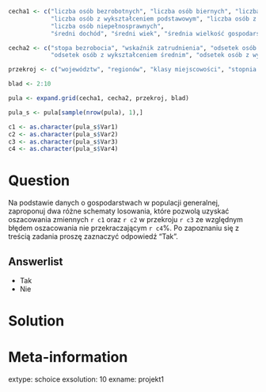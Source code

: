 ```r

cecha1 <- c("liczba osób bezrobotnych", "liczba osób biernych", "liczba osób pracujących", 
            "liczba osób z wykształceniem podstawowym", "liczba osób z wykształceniem średnim", "liczba osób z wykształceniem wyższym",
            "liczba osób niepełnosprawnych",
            "średni dochód", "średni wiek", "średnia wielkość gospodarstwa")

cecha2 <- c("stopa bezrobocia", "wskaźnik zatrudnienia", "odsetek osób z wykształceniem podstawowym",
            "odsetek osób z wykształceniem średnim", "odsetek osób z wykształceniem wyższym", "odsetek osób niepełnosprawnych")

przekroj <- c("województw", "regionów", "klasy miejscowości", "stopnia urbanizacji")

blad <- 2:10

pula <- expand.grid(cecha1, cecha2, przekroj, blad)

pula_s <- pula[sample(nrow(pula), 1),]

c1 <- as.character(pula_s$Var1)
c2 <- as.character(pula_s$Var2)
c3 <- as.character(pula_s$Var3)
c4 <- as.character(pula_s$Var4)

```

Question
========
  
Na podstawie danych o gospodarstwach w populacji generalnej, zaproponuj dwa różne schematy losowania, które pozwolą uzyskać oszacowania zmiennych `r c1` oraz `r c2` w przekroju `r c3` ze względnym błędem oszacowania nie przekraczającym `r c4`%. Po zapoznaniu się z treścią zadania proszę zaznaczyć odpowiedź "Tak".

Answerlist
----------
* Tak
* Nie

Solution
========
  

Meta-information
================
extype: schoice
exsolution: 10
exname: projekt1